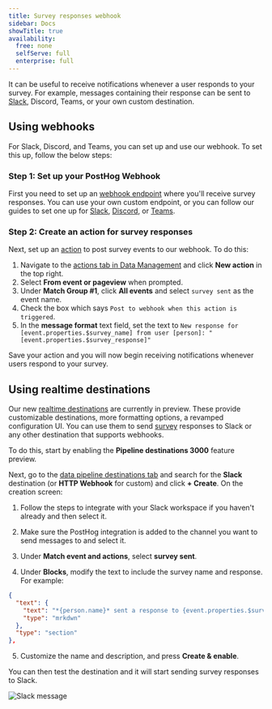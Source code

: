 ```yaml
---
title: Survey responses webhook
sidebar: Docs
showTitle: true
availability:
  free: none
  selfServe: full
  enterprise: full
---
```



It can be useful to receive notifications whenever a user responds to your survey. For example, messages containing their response can be sent to [Slack](/tutorials/slack-surveys), Discord, Teams, or your own custom destination.

## Using webhooks

For Slack, Discord, and Teams, you can set up and use our webhook. To set this up, follow the below steps:

### Step 1: Set up your PostHog Webhook

First you need to set up an [webhook endpoint](/docs/webhooks) where you'll receive survey responses. You can use your own custom endpoint, or you can follow our guides to set one up for [Slack](/docs/webhooks/slack), [Discord](/docs/webhooks/discord), or [Teams](/docs/webhooks/microsoft-teams).

### Step 2: Create an action for survey responses

Next, set up an [action](/docs/data/actions) to post survey events to our webhook. To do this: 

1. Navigate to the [actions tab in Data Management](https://us.posthog.com/data-management/actions) and click **New action** in the top right.
2. Select **From event or pageview** when prompted.
3. Under **Match Group #1**, click **All events** and select `survey sent` as the event name.
4. Check the box which says `Post to webhook when this action is triggered`.
5. In the **message format** text field, set the text to `New response for [event.properties.$survey_name] from user [person]: "[event.properties.$survey_response]"`

Save your action and you will now begin receiving notifications whenever users respond to your survey.

<ProductVideo
    videoLight={surveyActionsLight} 
    videoDark={surveyActionsDark}
    alt="How to create an action for survey responses" 
    classes="rounded"
/>

## Using realtime destinations

Our new [realtime destinations](/docs/cdp/destinations) are currently in preview. These provide customizable destinations, more formatting options, a revamped configuration UI. You can use them to send [survey](/docs/surveys) responses to Slack or any other destination that supports webhooks.

To do this, start by enabling the **Pipeline destinations 3000** feature preview.

<ProductScreenshot
    imageLight="https://res.cloudinary.com/dmukukwp6/image/upload/Clean_Shot_2024_09_27_at_10_43_50_2x_3dfeeef497.png"
    imageDark="https://res.cloudinary.com/dmukukwp6/image/upload/Clean_Shot_2024_09_27_at_10_41_53_2x_6d5fb3686c.png"
    alt="Enable Pipeline destinations 3000 feature preview"
    classes="rounded"
/>

Next, go to the [data pipeline destinations tab](https://us.posthog.com/pipeline/destinations) and search for the **Slack** destination (or **HTTP Webhook** for custom) and click **+ Create**. On the creation screen:

1. Follow the steps to integrate with your Slack workspace if you haven't already and then select it.

2. Make sure the PostHog integration is added to the channel you want to send messages to and select it.

3. Under **Match event and actions**, select **survey sent**. 

4. Under **Blocks**, modify the text to include the survey name and response. For example:

```json
{
  "text": {
    "text": "*{person.name}* sent a response to {event.properties.$survey_name}: {event.properties.$survey_response}",
    "type": "mrkdwn"
  },
  "type": "section"
},
```

5. Customize the name and description, and press **Create & enable**.

<ProductScreenshot
    imageLight="https://res.cloudinary.com/dmukukwp6/image/upload/Clean_Shot_2024_09_27_at_11_13_44_2x_c72ef7d42e.png"
    imageDark="https://res.cloudinary.com/dmukukwp6/image/upload/Clean_Shot_2024_09_27_at_11_14_01_2x_abcf087a94.png"
    alt="Create Slack destination"
    classes="rounded"
/>

You can then test the destination and it will start sending survey responses to Slack.

![Slack message](https://res.cloudinary.com/dmukukwp6/image/upload/Clean_Shot_2024_09_27_at_11_21_34_2x_d12f7509fb.png)